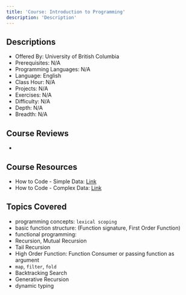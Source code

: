 ```yaml
---
title: 'Course: Introduction to Programming'
description: 'Description'
---
```


## Descriptions

-   Offered By: University of British Columbia
-   Prerequisites: N/A
-   Programming Languages: N/A
-   Language: English
-   Class Hour: N/A
-   Projects: N/A
-   Exercises: N/A
-   Difficulty: N/A
-   Depth: N/A
-   Breadth: N/A

## Course Reviews

-

## Course Resources

-   How to Code - Simple Data: [Link](https://www.edx.org/course/how-to-code-simple-data)
-   How to Code - Complex Data: [Link](https://www.edx.org/course/how-to-code-complex-data)

## Topics Covered

-   programming concepts: `lexical scoping`
-   basic function structure: (Function signature, First Order Function)
-   functional programming:
   -  Recursion, Mutual Recursion
   -   Tail Recursion
   -   High Order Function: Function Consumer or passing function as argument
   -   `map`, `filter`, `fold`
   -   Backtracking Search
   -   Generative Recursion
-  dynamic typing

